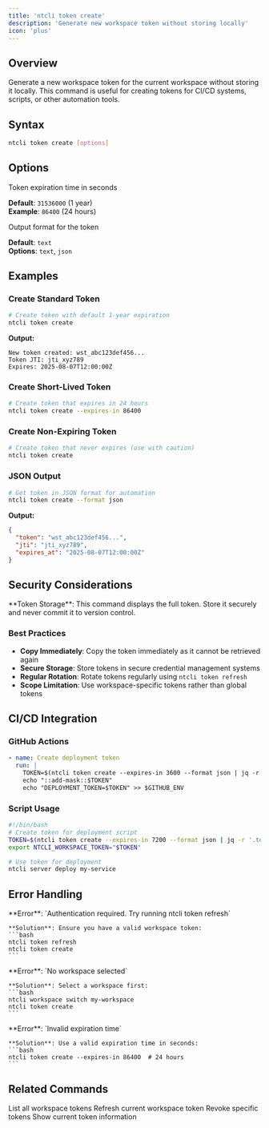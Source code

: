```yaml
---
title: 'ntcli token create'
description: 'Generate new workspace token without storing locally'
icon: 'plus'
---
```


## Overview

Generate a new workspace token for the current workspace without storing it locally. This command is useful for creating tokens for CI/CD systems, scripts, or other automation tools.

## Syntax

```bash
ntcli token create [options]
```

## Options

<ResponseField name="--expires-in" type="number">
  Token expiration time in seconds
  
  **Default**: `31536000` (1 year)  
  **Example**: `86400` (24 hours)
</ResponseField>

<ResponseField name="--format" type="string">
  Output format for the token
  
  **Default**: `text`  
  **Options**: `text`, `json`
</ResponseField>

## Examples

### Create Standard Token

```bash
# Create token with default 1-year expiration
ntcli token create
```

**Output:**
```
New token created: wst_abc123def456...
Token JTI: jti_xyz789
Expires: 2025-08-07T12:00:00Z
```

### Create Short-Lived Token

```bash
# Create token that expires in 24 hours
ntcli token create --expires-in 86400
```

### Create Non-Expiring Token

```bash
# Create token that never expires (use with caution)
ntcli token create
```

### JSON Output

```bash
# Get token in JSON format for automation
ntcli token create --format json
```

**Output:**
```json
{
  "token": "wst_abc123def456...",
  "jti": "jti_xyz789",
  "expires_at": "2025-08-07T12:00:00Z"
}
```

## Security Considerations

<Warning>
  **Token Storage**: This command displays the full token. Store it securely and never commit it to version control.
</Warning>

### Best Practices

- **Copy Immediately**: Copy the token immediately as it cannot be retrieved again
- **Secure Storage**: Store tokens in secure credential management systems
- **Regular Rotation**: Rotate tokens regularly using `ntcli token refresh`
- **Scope Limitation**: Use workspace-specific tokens rather than global tokens

## CI/CD Integration

### GitHub Actions

```yaml
- name: Create deployment token
  run: |
    TOKEN=$(ntcli token create --expires-in 3600 --format json | jq -r '.token')
    echo "::add-mask::$TOKEN"
    echo "DEPLOYMENT_TOKEN=$TOKEN" >> $GITHUB_ENV
```

### Script Usage

```bash
#!/bin/bash
# Create token for deployment script
TOKEN=$(ntcli token create --expires-in 7200 --format json | jq -r '.token')
export NTCLI_WORKSPACE_TOKEN="$TOKEN"

# Use token for deployment
ntcli server deploy my-service
```

## Error Handling

<AccordionGroup>
  <Accordion title="Authentication Required">
    **Error**: `Authentication required. Try running ntcli token refresh`
    
    **Solution**: Ensure you have a valid workspace token:
    ```bash
    ntcli token refresh
    ntcli token create
    ```
  </Accordion>
  
  <Accordion title="Workspace Not Selected">
    **Error**: `No workspace selected`
    
    **Solution**: Select a workspace first:
    ```bash
    ntcli workspace switch my-workspace
    ntcli token create
    ```
  </Accordion>
  
  <Accordion title="Invalid Expiration">
    **Error**: `Invalid expiration time`
    
    **Solution**: Use a valid expiration time in seconds:
    ```bash
    ntcli token create --expires-in 86400  # 24 hours
    ```
  </Accordion>
</AccordionGroup>

## Related Commands

<CardGroup cols={2}>
  <Card
    title="token list"
    icon="list"
    href="/cli/commands/token/list"
  >
    List all workspace tokens
  </Card>
  <Card
    title="token refresh"
    icon="arrows-rotate"
    href="/cli/commands/token/refresh"
  >
    Refresh current workspace token
  </Card>
  <Card
    title="token revoke"
    icon="ban"
    href="/cli/commands/token/revoke"
  >
    Revoke specific tokens
  </Card>
  <Card
    title="token show"
    icon="eye"
    href="/cli/commands/token/show"
  >
    Show current token information
  </Card>
</CardGroup>